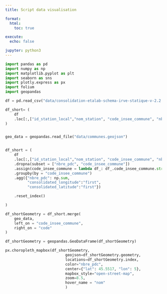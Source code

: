 ```yaml
---
title: Script data visualisation

format:
  html: 
    toc: true

execute:
  echo: false

jupyter: python3
---
```



```python
import pandas as pd
import numpy as np 
import matplotlib.pyplot as plt 
import seaborn as sns
import plotly.express as px
import folium
import geopandas

df = pd.read_csv("data/consolidation-etalab-schema-irve-statique-v-2.2.0-20230207.csv")

df_short= (
    df
    .loc[:,["id_station_local","nom_station", "code_insee_commune", "nbre_pdc", "gratuit", "consolidated_longitude", "consolidated_latitude"]]
)


geo_data = geopandas.read_file("data/communes.geojson")


df_short = (
    df
    .loc[:,["id_station_local","nom_station", "code_insee_commune", "nbre_pdc", "gratuit", "consolidated_longitude", "consolidated_latitude"]]
    .dropna(subset = ["nbre_pdc", "code_insee_commune"])
    .assign(code_insee_commune = lambda df_: df_.code_insee_commune.str.replace(".0","", regex = False))
    .groupby(by = "code_insee_commune")
    .agg({"nbre_pdc": np.sum, 
          "consolidated_longitude":"first",
          "consolidated_latitude":"first"})

    .reset_index()

)

df_shortGeometry = df_short.merge(
    geo_data,
    left_on = "code_insee_commune",
    right_on = "code"
)

df_shortGeometry = geopandas.GeoDataFrame(df_shortGeometry)

```




```python
px.choropleth_mapbox(df_shortGeometry,
                           geojson=df_shortGeometry.geometry,
                           locations=df_shortGeometry.index,
                           color="nbre_pdc",
                           center={"lat": 45.5517, "lon": 5},
                           mapbox_style="open-street-map",
                           zoom=8.5,
                           hover_name = "nom"
                           )
```



